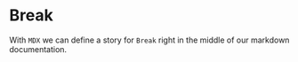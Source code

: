 

<Meta title="MDX/Checkbox" component={Break} />

# Break

With `MDX` we can define a story for `Break` right in the middle of our
markdown documentation.

<Preview>
  <Story name="all checkboxes">
    <Break />
  </Story>
</Preview>